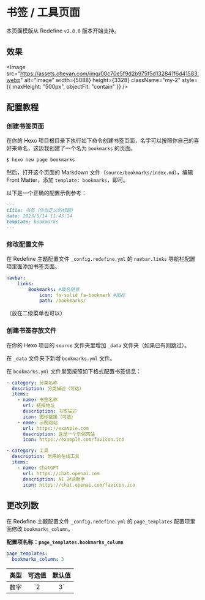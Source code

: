 
# 书签 / 工具页面

本页面模版从 Redefine `v2.8.0` 版本开始支持。

## 效果

<Image
  src="https://assets.ohevan.com/img/00c70e5f9d2b975f5d132841f6d41583.webp" alt="image" width={5088} height={3328} className="my-2" style={{
    maxHeight: "500px",
    objectFit: "contain"
  }}
/>

## 配置教程


<Steps>

### 创建书签页面

在你的 Hexo 项目根目录下执行如下命令创建书签页面，名字可以按照你自己的喜好来命名，这边我创建了一个名为 `bookmarks` 的页面。

```bash
$ hexo new page bookmarks
```

然后，打开这个页面的 Markdown 文件（`source/bookmarks/index.md`），编辑 Front Matter，添加 `template: bookmarks`，即可。

以下是一个正确的配置示例参考：

```markdown filename="source/bookmarks/index.md" {4}
---
title: 书签（你自定义的标题）
date: 2023/5/14 11:45:14
template: bookmarks
---
```

### 修改配置文件

在 Redefine 主题配置文件 `_config.redefine.yml` 的 `navbar.links` 导航栏配置项里面添加书签页面。

```yaml filename="_config.redefine.yml" {3-5}
navbar:
    links:
        Bookmarks: #取名随意
            icon: fa-solid fa-bookmark #图标
            path: /bookmarks/
```

（放在二级菜单也可以）

### 创建书签存放文件

在你的 Hexo 项目的 `source` 文件夹里增加 `_data` 文件夹（如果已有则跳过）。

在 `_data` 文件夹下新增 `bookmarks.yml` 文件。

在 `bookmarks.yml` 文件里面按照如下格式配置书签信息：

```yaml filename="source/_data/bookmarks.yml"
- category: 分类名称
  description: 分类描述（可选）
  items:
    - name: 书签名称
      url: 链接地址
      description: 书签描述
      icon: 图标链接（可选）
    - name: 示例网站
      url: https://example.com
      description: 这是一个示例网站
      icon: https://example.com/favicon.ico

- category: 工具
  description: 常用的在线工具
  items:
    - name: ChatGPT
      url: https://chat.openai.com
      description: AI 对话助手
      icon: https://chat.openai.com/favicon.ico
```

</Steps>

## 更改列数

在 Redefine 主题配置文件 `_config.redefine.yml` 的 `page_templates` 配置项里面修改 `bookmarks_column`。

**配置项名称：`page_templates.bookmarks_column`**

```yaml filename="_config.redefine.yml"
page_templates:
  bookmarks_column: 3
```

| 类型 | 可选值 | 默认值 |
| :--: | :----: | :----: |
| 数字 | `2 | 3` |   3   |